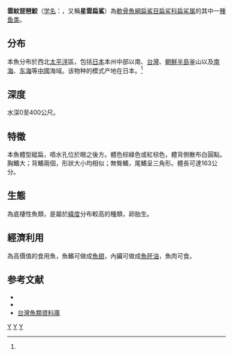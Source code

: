 {{Speciesbox 
| taxon = Squatina nebulosa
| status = VU
| status_system = IUCN3.1
| image = コロザメ（全体）.jpg 
| binomial_authority = (Regan, 1906)<ref name='id5226'>{{cite web| url =http://www.bioinfo.cn/db05/BjdwSpecies.php?action=view&id=5226| title =星云扁鲨| work =《中国动物物种编目数据库》| publisher =中国科学院微生物研究所| author =中国科学院动物研究所| accessdate =2009-04-11| deadurl =yes| archiveurl =https://web.archive.org/web/20160305070836/http://www.bioinfo.cn/db05/BjdwSpecies.php?action=view&id=5226| archivedate =2016-03-05}}</ref>
| synonyms =
| range_map = Squatina nebulosa distmap.png
| range_map_width = 200px
| range_map_caption = 分佈範圍（藍色）
}}

'''雲紋琵琶鮫'''（[[学名|学名]]：{{lang|la|''Squatina nebulosa''}}，又稱'''星雲扁鯊'''）為[[軟骨魚綱|軟骨魚綱]][[扁鯊目|扁鯊目]][[扁鲨科|扁鲨科]][[扁鲨属|扁鲨属]]的其中一[[種|種]][[鱼类|鱼类]]。

==分布==
本魚分布於西北[[太平洋|太平洋]]區，包括[[日本|日本]]本州中部以南、[[台灣|台灣]]、[[朝鮮半島|朝鮮半島]]釜山以及[[南海|南海]]、[[东海|东海]]等[[中國|中國]]海域。该物种的模式产地在日本。<ref name='id5226'/>

==深度==
水深0至400公尺。

==特徵==
本魚體型縱扁，噴水孔位於眼之後方。體色棕綠色或紅棕色，體背側散布白圓點。胸鰭大；背鰭兩個，形狀大小均相似；無臀鰭，尾鰭呈三角形。體長可達163公分。

==生態==
為底棲性魚類，是屬於[[緯度|緯度]]分布較高的種類，卵胎生。

==經濟利用==
為高價值的食用魚，魚鰭可做成[[魚翅|魚翅]]，內臟可做成[[魚肝油|魚肝油]]，魚肉可食。

==参考文献==
*{{reflist}}
*{{FishBase_species|genus=Squatina|species=nebulosa|year=2011|month=12}}
*[http://fishdb.sinica.edu.tw/ 台灣魚類資料庫]
{{taxonbar}}
[[Category:食用魚|Y]]
[[Category:扁鲨属|Y]]
[[Category:1906年描述的魚類|Y]]